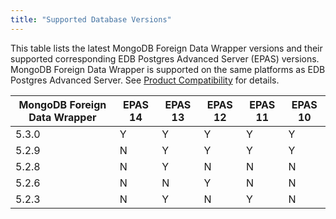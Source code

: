 ```yaml
---
title: "Supported Database Versions"
---
```


 This table lists the latest MongoDB Foreign Data Wrapper versions and their supported corresponding EDB Postgres Advanced Server (EPAS) versions. MongoDB Foreign Data Wrapper is supported on the same platforms as EDB Postgres Advanced Server. See [Product Compatibility](https://www.enterprisedb.com/platform-compatibility#epas) for details.

| MongoDB Foreign Data Wrapper | EPAS 14 | EPAS 13 | EPAS 12 | EPAS 11 | EPAS 10 | 
| ---------                    | ------- | ------- | ------- | ------- | ------- | 
| 5.3.0                        | Y       | Y       | Y       | Y       | Y       |  
| 5.2.9                        | N       | Y       | Y       | Y       | Y       | 
| 5.2.8                        | N       | Y       | N       | N       | N       | 
| 5.2.6                        | N       | N       | Y       | N       | N       | 
| 5.2.3                        | N       | Y       | N       | Y       | N       |  


